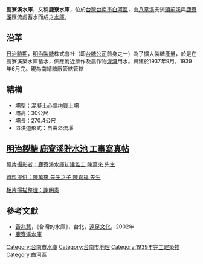 {{Infobox Dam
| name               = 鹿寮溪水庫
| official_name      = 鹿寮溪水庫
| image              = 
| image_size         = 
| image_caption      = 
| image_alt          = 
| location_map       = Taiwan
| location_map_width = 
| location_map_text  = 
| lat_d              = 23
| lat_m              = 23
| lat_s              = 10
| lat_NS             = N
| long_d             = 120
| long_m             = 28
| long_s             = 41
| long_EW            = E
| coordinates_type   = type:landmark
| coordinates_display= inline,title
| coordinates_ref    = 
|crosses             = [[八掌溪|八掌溪]]
| spillways          = 自由溢流堰
| spillway_type      = Gated overflow, service 
| spillway_capacity  = 
|reservoir           = 鹿寮溪水庫
| status             = O
|country             ={{ROC}}
|locale              = [[台南市|台南市]][[白河區|白河區]]
|constructor         = [[明治製糖|明治製糖]]株式會社
|owner               = [[台糖公司|台糖公司]]
|developer           = [[明治製糖|明治製糖]]株式會社
|maint               = [[台糖公司|台糖公司]]
|type                = 混凝土心牆均質土壩
|length              = 270.4公尺
|height              = 30公尺
|crest_width         = {{convert|6|m|ft|0|abbr=off}}
|crest_elevation     = {{convert|76|m|ft|0|abbr=off}}
|volume              = 346,880 立方公尺
|began               = 1937年
|open                = 1939年
|cost                = 
|reservoir_capacity  = 3,566,241 立方公尺 
|active_capacity     = 1,282,994 立方公尺（民國77年測量）
|reservoir_catchment = 7.4981 平方公里
|reservoir_surface   = 55.29 公頃
|reservoir_elevation = {{convert|72|m|ft|0|abbr=off}}
|reservoir_max_depth = 
|bridge_carries      = 
|bridge_width        =
|bridge_clearance    =
|bridge_traffic      =
|bridge_toll         = 
|bridge_id           =
|map_cue             =
|map_image_full      =
|map_text            =
|turbines            = 
|hydraulic_head      = 
|installed_capacity  = 
|max_planned_cap     = 
|capacity_factor     = 
|average_annual_gen  = 
|net_generation      = 
| website            = 
| as_of              = 2013年12月
}}

'''鹿寮溪水庫'''，又稱'''鹿寮水庫'''，位於[[台灣|台灣]][[台南市|台南市]][[白河區|白河區]]，由[[八掌溪|八掌溪]]支流[[頭前溪_(嘉義縣)|頭前溪]]與[[鹿寮溪_(嘉義縣)|鹿寮溪]]匯流處蓄水而成之[[水庫|水庫]]。

==沿革==
[[台灣日治時期|日治時期]]，[[明治製糖|明治製糖]]株式會社（即[[台糖公司|台糖公司]]前身之一）為了擴大製糖產量，於是在鹿寮溪築水庫蓄水，供應附近蔗作及農作物[[灌溉|灌溉]]用水。興建於1937年9月，1939年6月完。現為南靖糖廠管轄管轄

==結構==
*壩型：混凝土心牆均質土壩
*壩高：30公尺
*壩長：270.4公尺
*溢洪道形式：自由溢流堰

== [https://www.facebook.com/profile.php?id=100005469579608&sk=media_set&set=a.927860830739561&type=3&__xts__[0]=68.ARD0-QMlyUi5Aza1REeEyhUhFqssu80k-tcFdtaxOg-ACN8gu9Ov0FwbuQiv6chLxmGMK-ZFDEk0ksGj7mqh_h-5uivpcolAOMI6XW9kMqR5eTV8ytEhA0G1kL_AMMnTPgX-39bs05giQVjU1gOG4dcXVAdM_cea-yCmaK00_0K9AwRGDRrxrSQbCsle7TD4UdZcY089i6niz_kjOBMnnomc-82aAEZsWWpj9mpzxJha9Q0&__tn__=-UK-R 明治製糖 鹿寮溪貯水池 工事寫真帖] ==
[https://www.facebook.com/profile.php?id=100005469579608&sk=media_set&set=a.927860830739561&type=3&__xts__[0]=68.ARD0-QMlyUi5Aza1REeEyhUhFqssu80k-tcFdtaxOg-ACN8gu9Ov0FwbuQiv6chLxmGMK-ZFDEk0ksGj7mqh_h-5uivpcolAOMI6XW9kMqR5eTV8ytEhA0G1kL_AMMnTPgX-39bs05giQVjU1gOG4dcXVAdM_cea-yCmaK00_0K9AwRGDRrxrSQbCsle7TD4UdZcY089i6niz_kjOBMnnomc-82aAEZsWWpj9mpzxJha9Q0&__tn__=-UK-R 照片攝影者：鹿寮溪水庫初建監工 陳萬來 先生]

[https://www.facebook.com/profile.php?id=100005469579608&sk=media_set&set=a.927860830739561&type=3&__xts__[0]=68.ARD0-QMlyUi5Aza1REeEyhUhFqssu80k-tcFdtaxOg-ACN8gu9Ov0FwbuQiv6chLxmGMK-ZFDEk0ksGj7mqh_h-5uivpcolAOMI6XW9kMqR5eTV8ytEhA0G1kL_AMMnTPgX-39bs05giQVjU1gOG4dcXVAdM_cea-yCmaK00_0K9AwRGDRrxrSQbCsle7TD4UdZcY089i6niz_kjOBMnnomc-82aAEZsWWpj9mpzxJha9Q0&__tn__=-UK-R 資料提供：陳萬來 先生之子 陳嘉福 先生]

[https://www.facebook.com/profile.php?id=100005469579608&sk=media_set&set=a.927860830739561&type=3&__xts__[0]=68.ARD0-QMlyUi5Aza1REeEyhUhFqssu80k-tcFdtaxOg-ACN8gu9Ov0FwbuQiv6chLxmGMK-ZFDEk0ksGj7mqh_h-5uivpcolAOMI6XW9kMqR5eTV8ytEhA0G1kL_AMMnTPgX-39bs05giQVjU1gOG4dcXVAdM_cea-yCmaK00_0K9AwRGDRrxrSQbCsle7TD4UdZcY089i6niz_kjOBMnnomc-82aAEZsWWpj9mpzxJha9Q0&__tn__=-UK-R 相片掃描整理：謝明憲]

==參考文獻==
*[[黃兆慧|黃兆慧]]，《台灣的水庫》，台北，[[遠足文化|遠足文化]]，2002年
*[https://web.archive.org/web/20120412142411/http://wrm.hre.ntou.edu.tw/wrm/dss/resr/s10.htm 鹿寮溪水庫]{{zh-tw}}

{{台灣水庫}}

[[Category:台南市水庫|Category:台南市水庫]]
[[Category:台南市地理|Category:台南市地理]]
[[Category:1939年完工建築物|Category:1939年完工建築物]]
[[Category:白河區|Category:白河區]]